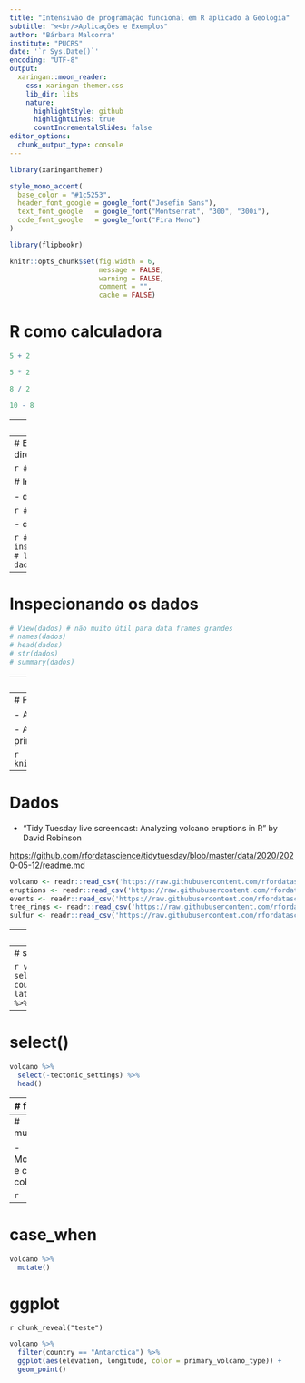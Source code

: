 ```yaml
---
title: "Intensivão de programação funcional em R aplicado à Geologia"
subtitle: "⚒<br/>Aplicações e Exemplos"
author: "Bárbara Malcorra"
institute: "PUCRS"
date: '`r Sys.Date()`'
encoding: "UTF-8"
output:
  xaringan::moon_reader:
    css: xaringan-themer.css
    lib_dir: libs
    nature:
      highlightStyle: github
      highlightLines: true
      countIncrementalSlides: false
editor_options: 
  chunk_output_type: console
---
```


```r
library(xaringanthemer)

style_mono_accent(
  base_color = "#1c5253",
  header_font_google = google_font("Josefin Sans"),
  text_font_google   = google_font("Montserrat", "300", "300i"),
  code_font_google   = google_font("Fira Mono")
)
```


```r
library(flipbookr)

knitr::opts_chunk$set(fig.width = 6,
                      message = FALSE,
                      warning = FALSE,
                      comment = "",
                      cache = FALSE)
```


# R como calculadora

```r
5 + 2

5 * 2

8 / 2

10 - 8
```

---
# Criando variáveis

```r
MyVariable = 2 + 9

MyVariable
```


---
# Estabelecendo um diretório de trabalho

```r
#setwd()
```

# Importando os dados

- de um arquivo .csv

```r
#dados = read.csv()
```

- de um arquivo excel

```r
# install.packages("readxl")
# library(readxl)
# 
# dados.ex = read_excel()
```

---
# Inspecionando os dados

```r
# View(dados) # não muito útil para data frames grandes
# names(dados)
# head(dados)
# str(dados)
# summary(dados)
```

---
# Tidyverse

```r
# install.packages("tidyverse")
library(tidyverse)
```


```r
knitr::include_graphics("https://www.business-science.io/assets/2020-10-15-must-know-tidyverse-features/tidyverse-icons.png")
```

---
# Pipe %>%

- Atalho Ctrl + Shift + M

- Analisa o código do lado esquerdo e passa o resultado como o primeiro argumento do código do lado direito

```r
knitr::include_graphics("https://magrittr.tidyverse.org/logo.png")
```

---
# Dados

- "Tidy Tuesday live screencast: Analyzing volcano eruptions in R" by David Robinson

<https://github.com/rfordatascience/tidytuesday/blob/master/data/2020/2020-05-12/readme.md>

```r
volcano <- readr::read_csv('https://raw.githubusercontent.com/rfordatascience/tidytuesday/master/data/2020/2020-05-12/volcano.csv')
eruptions <- readr::read_csv('https://raw.githubusercontent.com/rfordatascience/tidytuesday/master/data/2020/2020-05-12/eruptions.csv')
events <- readr::read_csv('https://raw.githubusercontent.com/rfordatascience/tidytuesday/master/data/2020/2020-05-12/events.csv')
tree_rings <- readr::read_csv('https://raw.githubusercontent.com/rfordatascience/tidytuesday/master/data/2020/2020-05-12/tree_rings.csv')
sulfur <- readr::read_csv('https://raw.githubusercontent.com/rfordatascience/tidytuesday/master/data/2020/2020-05-12/sulfur.csv')
```

---
# dplyr()

- Pacote para a manipulação de dados
- Flexibilidade para transformar dados

```r
# install.packages("dplyr")
library(dplyr)
```

```r
knitr::include_graphics("https://didatica.tech/wp-content/uploads/2019/10/dplyr.png")
```

---
# select()

```r
volcano %>% 
  select(volcano_name, country, latitude:elevation) %>% 
  head()
```

---
# select()

```r
volcano %>% 
  select(-tectonic_settings) %>% 
  head()
```

---
# filter()

```r
volcano %>% 
  filter(country == "Antarctica")

volcano %>% 
  filter(!country == "Antarctica")

volcano %>% 
  filter(country == "Antarctica" & population_within_100_km > 0)
```

---
# mutate()

- Modifica e cria colunas

```r

```

---
# case_when

```r
volcano %>% 
  mutate()
```





# ggplot

`r chunk_reveal("teste")`

```r
volcano %>% 
  filter(country == "Antarctica") %>% 
  ggplot(aes(elevation, longitude, color = primary_volcano_type)) +
  geom_point()
```










